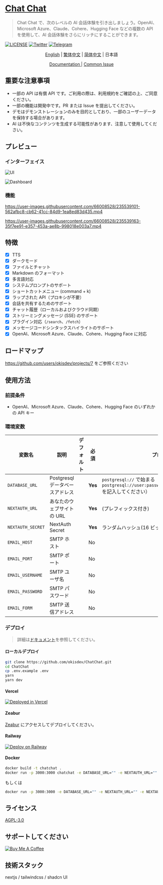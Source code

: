 # [Chat Chat](https://chat.okisdev.com)

> Chat Chat で、次のレベルの AI 会話体験を引き出しましょう。OpenAI、Microsoft Azure、Claude、Cohere、Hugging Face などの複数の API を使用して、AI 会話体験をさらにリッチにすることができます。

[![LICENSE](https://img.shields.io/github/license/okisdev/ChatChat?style=flat-square)](https://github.com/okisdev/ChatChat/blob/master/LICENSE) [![Twitter](https://img.shields.io/twitter/follow/okisdev)](https://twitter.com/okisdev) [![Telegram](https://img.shields.io/badge/Telegram-Chat%20Chat-blue?style=flat-square&logo=telegram)](https://t.me/+uWx9qtafv-BiNGVk)

<p align='center'>
    <a href='README.mdx'>English</a> | <a href='README.zh_HK.mdx'>繁体中文</a> | <a href='README.zh_CN.mdx'>简体中文</a> | <a>日本語</a>
</p>

<p align='center'>
    <a href='https://docs.okis.dev/chat' target='_blank'>
        Documentation
    </a>
    | <a href='https://github.com/okisdev/ChatChat/issues/3'>Common Issue</a>
</p>

## 重要な注意事項

-   一部の API は有償 API です。ご利用の際は、利用規約をご確認の上、ご同意ください。
-   一部の機能は開発中です。PR または Issue を提出してください。
-   デモはデモンストレーションのみを目的としており、一部のユーザーデータを保持する場合があります。
-   AI は不快なコンテンツを生成する可能性があります、注意して使用してください。

## プレビュー

### インターフェイス

![UI](https://cdn.harrly.com/project/GitHub/Chat-Chat/img/UI-1.png)

![Dashboard](https://cdn.harrly.com/project/GitHub/Chat-Chat/img/Dashboard-1.png)

### 機能

https://user-images.githubusercontent.com/66008528/235539101-562afbc8-cb62-41cc-84d9-1ea8ed83d435.mp4

https://user-images.githubusercontent.com/66008528/235539163-35f7ee91-e357-453a-ae8b-998018e003a7.mp4

## 特徴

-   [x] TTS
-   [x] ダークモード
-   [x] ファイルとチャット
-   [x] Markdown のフォーマット
-   [x] 多言語対応
-   [x] システムプロンプトのサポート
-   [x] ショートカットメニュー (command + k)
-   [x] ラップされた API（プロキシが不要）
-   [x] 会話を共有するためのサポート
-   [x] チャット履歴（ローカルおよびクラウド同期）
-   [x] ストリーミングメッセージ (SSE) のサポート
-   [x] プラグイン対応（`/search`、`/fetch`）
-   [x] メッセージコードシンタックスハイライトのサポート
-   [x] OpenAI、Microsoft Azure、Claude、Cohere、Hugging Face に対応

## ロードマップ

https://github.com/users/okisdev/projects/7 をご参照ください

## 使用方法

### 前提条件

-   OpenAI、Microsoft Azure、Claude、Cohere、Hugging Face のいずれかの API キー

### 環境変数

| 変数名            | 説明                            | デフォルト | 必須    | プロンプト                                                                                                       |
| ----------------- | ------------------------------- | ---------- | ------- | ---------------------------------------------------------------------------------------------------------------- |
| `DATABASE_URL`    | Postgresql データベースアドレス |            | **Yes** | `postgresql://` で始まる（不要な場合は `postgresql://user:password@example.com:port/dbname` を記入してください） |
| `NEXTAUTH_URL`    | あなたのウェブサイトの URL      |            | **Yes** | (プレフィックス付き)                                                                                             |
| `NEXTAUTH_SECRET` | NextAuth Secret                 |            | **Yes** | ランダムハッシュ(16 ビットが最適)                                                                                |
| `EMAIL_HOST`      | SMTP ホスト                     |            | No      |                                                                                                                  |
| `EMAIL_PORT`      | SMTP ポート                     |            | No      |                                                                                                                  |
| `EMAIL_USERNAME`  | SMTP ユーザ名                   |            | No      |                                                                                                                  |
| `EMAIL_PASSWORD`  | SMTP パスワード                 |            | No      |                                                                                                                  |
| `EMAIL_FORM`      | SMTP 送信アドレス               |            | No      |                                                                                                                  |

### デプロイ

> 詳細は[ドキュメント](https://docs.okis.dev/chat/deployment/)を参照してください。

#### ローカルデプロイ

```bash
git clone https://github.com/okisdev/ChatChat.git
cd ChatChat
cp .env.example .env
yarn
yarn dev
```

#### Vercel

[![Deployed in Vercel](https://vercel.com/button)](https://vercel.com/import/project?template=https://github.com/okisdev/ChatChat)

#### Zeabur

[Zeabur](https://zeabur.com) にアクセスしてデプロイしてください。

#### Railway

[![Deploy on Railway](https://railway.app/button.svg)](https://railway.app/template/-WWW5r)

#### Docker

```bash
docker build -t chatchat .
docker run -p 3000:3000 chatchat -e DATABASE_URL="" -e NEXTAUTH_URL="" -e NEXTAUTH_SECRET="" -e EMAIL_HOST="" -e EMAIL_PORT="" -e EMAIL_USERNAME="" -e EMAIL_PASSWORD="" -e EMAIL_FORM=""
```

もしくは

```bash
docker run -p 3000:3000 -e DATABASE_URL="" -e NEXTAUTH_URL="" -e NEXTAUTH_SECRET="" -e EMAIL_HOST="" -e EMAIL_PORT="" -e EMAIL_USERNAME="" -e EMAIL_PASSWORD="" -e EMAIL_FORM="" ghcr.io/okisdev/chatchat:latest
```

## ライセンス

[AGPL-3.0](./LICENSE)

## サポートしてください

[![Buy Me A Coffee](https://www.buymeacoffee.com/assets/img/custom_images/orange_img.png)](https://www.buymeacoffee.com/okisdev)

## 技術スタック

nextjs / tailwindcss / shadcn UI
